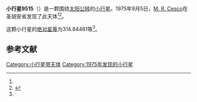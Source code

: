 {{Infobox planet
| bgcolour = #FFFFC0
| name = 9515 Dubner
| symbol = 
| image = 
| caption = 
| discovery = yes
| discovery_ref = 
| discoverer = [[M._R._Cesco|M. R. Cesco]]
| discovery_site = [[圣胡安省|圣胡安省]] 
| discovered = 1975年9月5日
| designations = yes
| mp_name = 
| named_after = 
| alt_names = 1975 RA2/ 1993 HT6
| mp_category = [[主带小行星|主带小行星]]
| orbit_ref = <ref name="a">[http://ssd.jpl.nasa.gov/sbdb.cgi?sstr=9515 9515 Dubner] {{Wayback|url=http://ssd.jpl.nasa.gov/sbdb.cgi?sstr=9515 |date=20210717065622 }}，小行星數據庫瀏覽器（JPL Small-Body Database Browser）－[[美国国家航空航天局|美国国家航空航天局]]喷气推进实验室</ref>
| epoch = 2456400.5 (2013年4月18日更新)
| aphelion = {{convert|2.9666784|AU|km|3|abbr=on|lk=out}}
| perihelion = {{convert|1.8796594|AU|km|3|abbr=on}}
| semimajor = {{convert|2.4231689|AU|km|3|abbr=on}}
| eccentricity = 0.224297
| period = 1377.761234 [[日|日]]<br />3.77[[儒略年|儒略年]]
| avg_speed = 
| inclination = 23.70415
| asc_node = 25.50033
| mean_anomaly = 
| arg_peri = 314.84461
| satellites = 
| physical_characteristics = yes
| dimensions = 
| mass = 
| density = 
| surface_grav = 
| escape_velocity = 
| sidereal_day = 
| axial_tilt = 
| pole_ecliptic_lat = 
| pole_ecliptic_lon = 
| albedo = 
| temperatures= 
| temp_name1 = 
| mean_temp_1 = 
| max_temp_1 = 
| temp_name2 = 
| max_temp_2 = 
| spectral_type = 
| abs_magnitude = 314.84461
}}

'''小行星9515'''（{{lang-en|9515 Dubner}}）是一颗围绕[[太阳|太阳]][[公转|公转]]的[[小行星|小行星]]。1975年9月5日，[[M._R._Cesco|M. R. Cesco]]在圣胡安省发现了此天体<ref name="a" /><ref>{{cite news|title=小行星列表|url=http://cfa-www.harvard.edu/iau/lists/NumberedMPs.txt|accessdate=2013-07-08|newspaper=哈佛大学|archive-date=2008-05-17|archive-url=https://web.archive.org/web/20080517010638/http://cfa-www.harvard.edu/iau/lists/NumberedMPs.txt|dead-url=no}}</ref>。

这颗小行星的[[绝对星等|绝对星等]]为314.84461等<ref name="a" />。

==参考文献==
{{reflist}}
{{Minor Planet Number|[[小行星9514|小行星9514]]|[[小行星9516|小行星9516]]}}

{{小天体}}

[[Category:小行星带天体|Category:小行星带天体]]
[[Category:1975年发现的小行星|Category:1975年发现的小行星]]

{{asteroid-stub}}